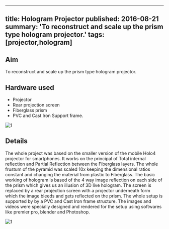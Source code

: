 <!-- ---
title: Hologram Projector
tags: [projector,hologram]
layout: article
mode: normal
type: article
sharing: true
author: Rohan Singh 
show_author_profile: true
show_title: true
full_width: false
header: true
cover: /assets/images/blog/thumbnails/Hologram Projector.png
--- -->
---
title: Hologram Projector
published: 2016-08-21
summary: 'To reconstruct and scale up the prism type hologram projector.'
tags: [projector,hologram]
---

## Aim
To reconstruct and scale up the prism type hologram projector.
<!--more-->

## Hardware used
- Projector
- Rear projection screen
- Fiberglass prism
- PVC and Cast Iron Support frame.

<Image
  src='/static/images/blog/Hologram-projector/1.png'
  alt='1'
  width='auto'
  height='auto'
/>
## Details
The whole project was based on the smaller version of the mobile Holo4 projector for smartphones. It works on the principal of Total internal reflection and Partial Reflection between the Fiberglass layers. The whole frustum of the pyramid was scaled 10x keeping the dimensional ratios constant and changing the material from plastic to Fiberglass. The basic working of hologram is based of the 4 way image reflection on each side of the prism which gives us an illusion of 3D live hologram. The screen is replaced by a rear projection screen with a projector underneath form which the image bleeds and gets reflected on the prism. The whole setup is supported by by a PVC and Cast Iron frame structure. The images and videos were specially designed and rendered for the setup using softwares like premier pro, blender and Photoshop.


<Image
  src='/static/images/blog/Hologram-projector/2.png'
  alt='1'
  width='auto'
  height='auto'
/>
<EmbedItem url='https://www.youtube.com/embed/NUR3hXhFYak' />

